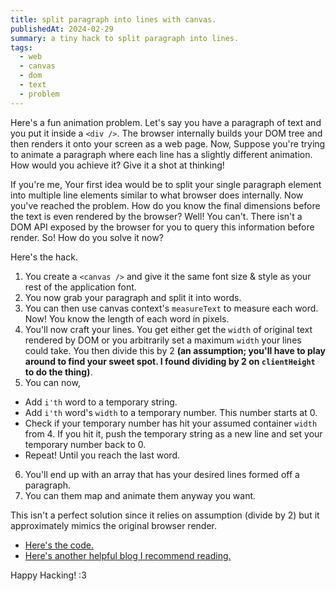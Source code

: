 ```yaml
---
title: split paragraph into lines with canvas.
publishedAt: 2024-02-29
summary: a tiny hack to split paragraph into lines.
tags:
  - web
  - canvas
  - dom
  - text
  - problem
---
```



Here's a fun animation problem. Let's say you have a paragraph of text and
you put it inside a `<div />`. The browser internally builds your DOM tree and
then renders it onto your screen as a web page. Now, Suppose you're trying
to animate a paragraph where each line has a slightly different animation.
How would you achieve it? Give it a shot at thinking!

If you're me, Your first idea would be to split your single paragraph element
into multiple line elements similar to what browser does internally. Now
you've reached the problem. How do you know the final dimensions before the
text is even rendered by the browser? Well! You can't. There isn't a DOM API
exposed by the browser for you to query this information before render. So!
How do you solve it now?

Here's the hack.
1. You create a `<canvas />` and give it the same font size & style as your rest
of the application font.
2. You now grab your paragraph and split it into words.
3. You can then use canvas context's `measureText` to measure each word. Now!
You know the length of each word in pixels.
4. You'll now craft your lines. You get either get the `width` of original text
rendered by DOM or you arbitrarily set a maximum `width` your lines could take.
You then divide this by 2 **(an assumption; you'll have to play around to find
your sweet spot. I found dividing by 2 on `clientHeight` to do the thing)**.
5. You can now,
  - Add `i'th` word to a temporary string.
  - Add `i'th` word's `width` to a temporary number. This number starts at 0.
  - Check if your temporary number has hit your assumed container `width` from 4.
  If you hit it, push the temporary string as a new line and set your temporary number
  back to 0.
  - Repeat! Until you reach the last word.
6. You'll end up with an array that has your desired lines formed off a paragraph.
7. You can them map and animate them anyway you want.

<SplitParagraphIntoLines />

This isn't a perfect solution since it relies on assumption (divide by 2)
but it approximately mimics the original browser render.

- [Here's the code.](https://github.com/is-it-ayush/measure-text-with-canvas/blob/main/src/app/clientwrapper.tsx#L10-L48)
- [Here's another helpful blog I recommend reading.](https://erikonarheim.com/posts/canvas-text-metrics/)

Happy Hacking! :3
